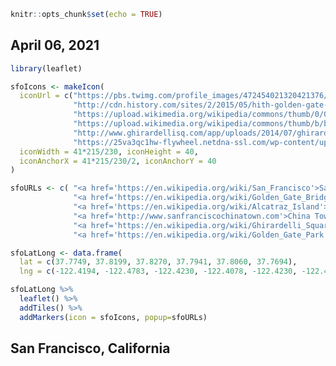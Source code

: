 ```{r setup, include=FALSE}
knitr::opts_chunk$set(echo = TRUE)
```

## April 06, 2021
```{r, echo=FALSE}
library(leaflet)

sfoIcons <- makeIcon(
  iconUrl = c("https://pbs.twimg.com/profile_images/472454021320421376/h5ZSaPMd.jpeg",
              "http://cdn.history.com/sites/2/2015/05/hith-golden-gate-144833144-E.jpeg",
              "https://upload.wikimedia.org/wikipedia/commons/thumb/0/0a/Alcatraz_Island_photo_D_Ramey_Logan.jpg/350px-Alcatraz_Island_photo_D_Ramey_Logan.jpg",
              "https://upload.wikimedia.org/wikipedia/commons/thumb/b/b0/1_chinatown_san_francisco_arch_gateway.JPG/2560px-1_chinatown_san_francisco_arch_gateway.JPG",
              "http://www.ghirardellisq.com/app/uploads/2014/07/ghirardelli-article-square1.jpg",
              "https://25va3qc1hw-flywheel.netdna-ssl.com/wp-content/uploads/2011/03/Japanese-Tea-Garden.jpg"),
  iconWidth = 41*215/230, iconHeight = 40,
  iconAnchorX = 41*215/230/2, iconAnchorY = 40
)

sfoURLs <- c( "<a href='https://en.wikipedia.org/wiki/San_Francisco'>San Francisco, Californa</a>",
              "<a href='https://en.wikipedia.org/wiki/Golden_Gate_Bridge'>Golden Gate Bridge</a>",
              "<a href='https://en.wikipedia.org/wiki/Alcatraz_Island'>Alcatraz Island</a>",
              "<a href='http://www.sanfranciscochinatown.com'>China Town</a>",
              "<a href='https://en.wikipedia.org/wiki/Ghirardelli_Square'>Ghirardelli Square</a>",
              "<a href='https://en.wikipedia.org/wiki/Golden_Gate_Park'>Golden Gate Park</a>")

sfoLatLong <- data.frame(
  lat = c(37.7749, 37.8199, 37.8270, 37.7941, 37.8060, 37.7694),
  lng = c(-122.4194, -122.4783, -122.4230, -122.4078, -122.4230, -122.4862))

sfoLatLong %>%
  leaflet() %>%
  addTiles() %>%
  addMarkers(icon = sfoIcons, popup=sfoURLs)
```

## San Francisco, California